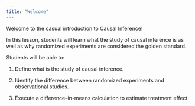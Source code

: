 ```yaml
---
title: "Welcome"
---
```


Welcome to the casual introduction to Causal Inference!

In this lesson, students will learn what the study of causal inference is as well as why randomized experiments are considered the golden standard.

Students will be able to:

1.  Define what is the study of causal inference.

2.  Identify the difference between randomized experiments and observational studies.

3.  Execute a difference–in-means calculation to estimate treatment effect.

